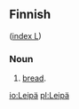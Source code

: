 ==Finnish==
([[Wiktionary:Finnish_index_l|index L]])

===Noun===

# [[bread]].

[[io:Leipä]]
[[pl:Leipä]]